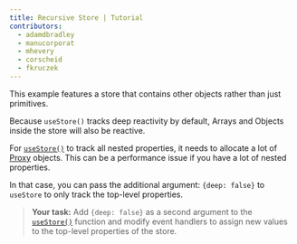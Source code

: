 ```yaml
---
title: Recursive Store | Tutorial
contributors:
  - adamdbradley
  - manucorporat
  - mhevery
  - corscheid
  - fkruczek
---
```


This example features a store that contains other objects rather than just primitives.

Because `useStore()` tracks deep reactivity by default, Arrays and Objects inside the store will also be reactive.

For [`useStore()`](</docs/(qwik)/components/state/index.mdx#usestore>) to track all nested properties, it needs to allocate a lot of [Proxy](</docs/(qwik)/concepts/reactivity/index.mdx#proxy>) objects. This can be a performance issue if you have a lot of nested properties.

In that case, you can pass the additional argument: `{deep: false}` to `useStore` to only track the top-level properties.

> **Your task:** Add `{deep: false}` as a second argument to the [`useStore()`](</docs/(qwik)/components/state/index.mdx#usestore>) function and modify event handlers to assign new values to the top-level properties of the store.
